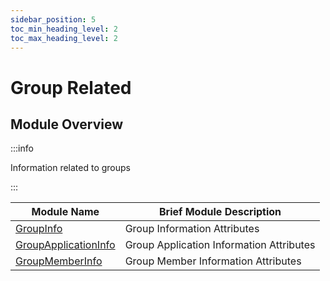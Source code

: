 ```yaml
---
sidebar_position: 5
toc_min_heading_level: 2
toc_max_heading_level: 2
---
```


# Group Related

## Module Overview

:::info

Information related to groups

:::

| Module Name                                                      | Brief Module Description   |
| ---------------------------------------------------------------- | -------------------------- |
| [GroupInfo](/class/group/groupInfo.mdx)                          | Group Information Attributes   |
| [GroupApplicationInfo](/class/group/groupApplicationInfo.mdx)    | Group Application Information Attributes   |
| [GroupMemberInfo](/class/group/groupMemberInfo.mdx)              | Group Member Information Attributes   |